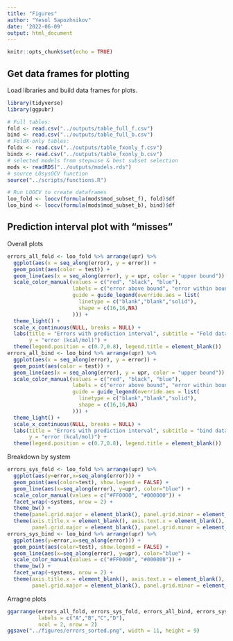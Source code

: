 ```yaml
---
title: "Figures"
author: "Yesol Sapozhnikov"
date: '2022-06-09'
output: html_document
---
```


```r
knitr::opts_chunk$set(echo = TRUE)
```

## Get data frames for plotting

Load libraries and build data frames for plots.
```r
library(tidyverse)
library(ggpubr)

# Full tables:
fold <- read.csv("../outputs/table_full_f.csv")
bind <- read.csv("../outputs/table_full_b.csv")
# FoldX-only tables:
foldx <- read.csv("../outputs/table_fxonly_f.csv")
bindx <- read.csv("../outputs/table_fxonly_b.csv")
# selected models from stepwise & best subset selection
mods <- readRDS("../outputs/models.rds")
# source LOsysOCV function
source("../scripts/functions.R")

# Run LOOCV to create dataframes
loo_fold <- loocv(formula(mods$mod_subset_f), fold)$df
loo_bind <- loocv(formula(mods$mod_subset_b), bind)$df
```

## Prediction interval plot with "misses"

Overall plots
```r
errors_all_fold <- loo_fold %>% arrange(upr) %>%
  ggplot(aes(x = seq_along(error), y = error)) +
  geom_point(aes(color = test)) +
  geom_line(aes(x = seq_along(error), y = upr, color = "upper bound")) +
  scale_color_manual(values = c("red", "black", "blue"),
                     labels = c("error above bound", "error within bound","predicted upper bound"),
                     guide = guide_legend(override.aes = list(
                       linetype = c("blank","blank","solid"),
                       shape = c(16,16,NA)
                     ))) +  
  theme_light() +
  scale_x_continuous(NULL, breaks = NULL) +
  labs(title = "Errors with prediction interval", subtitle = "Fold data",
       y = "error (kcal/mol)") +
  theme(legend.position = c(0.7,0.8), legend.title = element_blank())
errors_all_bind <- loo_bind %>% arrange(upr) %>%
  ggplot(aes(x = seq_along(error), y = error)) +
  geom_point(aes(color = test)) +
  geom_line(aes(x = seq_along(error), y = upr, color = "upper bound")) +
  scale_color_manual(values = c("red", "black", "blue"),
                     labels = c("error above bound", "error within bound","predicted upper bound"),
                     guide = guide_legend(override.aes = list(
                       linetype = c("blank","blank","solid"),
                       shape = c(16,16,NA)
                     ))) +  
  theme_light() +
  scale_x_continuous(NULL, breaks = NULL) +
  labs(title = "Errors with prediction interval", subtitle = "bind data",
       y = "error (kcal/mol)") +
  theme(legend.position = c(0.7,0.8), legend.title = element_blank())
```

Breakdown by system
```r
errors_sys_fold <- loo_fold %>% arrange(upr) %>%
  ggplot(aes(y=error,x=seq_along(error))) +
  geom_point(aes(color=test), show.legend = FALSE) +
  geom_line(aes(x=seq_along(error), y=upr), color="blue") +
  scale_color_manual(values = c("#FF0000", "#000000")) +
  facet_wrap(~systems, nrow = 2) +
  theme_bw() +
  theme(panel.grid.major = element_blank(), panel.grid.minor = element_blank()) +
  theme(axis.title.x = element_blank(), axis.text.x = element_blank(), axis.ticks.x = element_blank(),
        panel.grid.major = element_blank(), panel.grid.minor = element_blank())
errors_sys_bind <- loo_bind %>% arrange(upr) %>% 
  ggplot(aes(y=error,x=seq_along(error))) +
  geom_point(aes(color=test), show.legend = FALSE) +
  geom_line(aes(x=seq_along(error), y=upr), color="blue") +
  scale_color_manual(values = c("#FF0000", "#000000")) +
  theme_bw() +
  facet_wrap(~systems, nrow = 2) +
  theme(axis.title.x = element_blank(), axis.text.x = element_blank(), axis.ticks.x = element_blank(),
        panel.grid.major = element_blank(), panel.grid.minor = element_blank())
```

Arragne plots
```r
ggarrange(errors_all_fold, errors_sys_fold, errors_all_bind, errors_sys_bind,
          labels = c("A","B","C","D"),
          ncol = 2, nrow = 2)
ggsave("../figures/errors_sorted.png", width = 11, height = 9)
```



